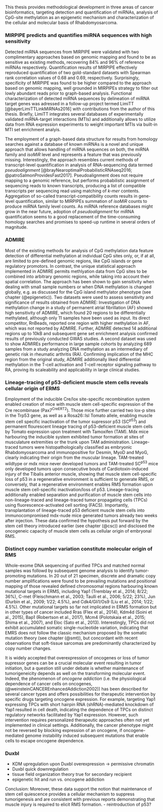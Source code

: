 This thesis provides methodological development in three areas of cancer bioinformatics, targeting detection and quantification of miRNAs, analysis of CpG-site methylation as an epigenetic mechanism and characterization of the cellular and molecular basis of Rhabdomyosarcoma. 

### MIRPIPE predicts and quantifies miRNA sequences with high sensitivity

Detected miRNA sequences from MIRPIPE were validated with two complimentary approaches based on genomic mapping and found to be as sensitive as existing methods, recovering 84% and 96% of reference miRNAs respectively. Quantification results of MIRPIPE effectively reproduced quantification of two gold-standard datasets with Spearman rank correlation values of 0.68 and 0.69, respectively. Surprisingly, specificity of MIRPIPE was found to be higher compared to the approach based on genomic mapping, well grounded in MIRPIPEs strategy to filter out lowly abundant reads prior to graph-based analysis. Functional characterization of detected miRNA sequences by delineation of miRNA target genes was adressed in a follow-up project termed LimiTT [@bayerLimiTTLinkMiRNAs2016] with contributions from the author of this thesis. Briefly, LimiTT integrates several databases of experimentally validated miRNA-target interactions (MTIs) and additionally allows to utilize data from RNA expression experiments to weight important MTIs via built-in MTI set enrichment analyis.

The employment of a graph-based data structure for results from homology searches against a database of known miRNAs is a novel and unique approach that allows handling of miRNA sequences on both, the miRNA family and *isoMiR* level and represents a feature that was previously missing. Interestingly, the approach resembles current methods of transcript-level quantification in analysis of RNA-sequencing data termed *pseudoalignment* [@brayNearoptimalProbabilisticRNAseq2016; @patroSalmonProvidesFast2017]. Pseudoalignment does not require mapping to a genomic reference, but performs probabilistic assignment of sequencing reads to known transcripts, producing a list of compatible transcripts per sequencing read using matching of *k-mer* contents. Aggregation of so-called transcript-compatibility counts results in gene-level quantification, similar to MIRPIPEs summation of *isoMiR* counts to produce miRNA family level counts. As miRNA reference databases might grow in the near future, adoption of *pseudoalignment* for miRNA quantification seems to a good replacement of the time-consuming homology searches and promises to speed-up runtime in several orders of magnitude.

### ADMIRE 

Most of the existing methods for analysis of CpG methylation data feature detection of differential methylation at individual CpG sites only, or, if at all, are limited to pre-defined genomic regions, like CpG islands or gene regulatory promotors. In contrast, the unique statistical approach implemented in ADMIRE permits methlyation data from CpG sites to be combined into arbitrary genomic regions, while taking into account their spatial correlation. The approach has been shown to gain sensitivity when dealing with small sample numbers or when DNA methylation is changed globally, e.g. as discussed for the CpG island methylator phenotype (see chapter \ref(@epigenetic)). Two datasets were used to assess sensitivity and significance of results obtained from ADMIRE: Investigation of DNA methylation change in a study of permanent atrial fibrillation (AF) showed high sensitivity of ADMIRE, which found 20 regions to be differentially methylated, although only 11 samples have been used as input. Its direct competitor, RnBeads, reported one region with higher methylation in AF, which was not reported by ADMIRE. Further, ADMIRE detected 14 additional regions up to 10kB and subsequent gene set enrichment analysis confirmed results of previously conducted GWAS studies. A second dataset was used to show ADMIREs performance in large sample cohorts by analyzing 689 samples from a study analyzing DNA methylation as an intermediary of genetic risk in rheumatic arthritis (RA). Confirming implication of the MHC region from the original study, ADMIRE additionally liked differential methylation in the T-cell activation and T-cell receptor signaling pathway to RA, proving its scaleability and applicability in large clinical studies.

### Lineage-tracing of p53-deficient muscle stem cells reveals cellular origin of ERMS

Employment of the inducible Cre/lox site-specific recombination system enabled creation of mice with muscle stem cell-specific expression of the Cre recombinase (Pax7^CreERT2^). Those mice further carried two lox-p sites in the Trp53 gene, as well as a Rosa26::lsl Tomato allele, enabling muscle stem cell specific inactivation of the tumor supressor p53 (SC^p53^) and permanent flourescent lineage tracing of p53-deficient muscle stem cells by Tomato expression upon treatment with Tamoxifen (TAM). Mdx mice harbouring the inducible system exhibited tumor formation at sites of musculature extremities or the trunk upon TAM administration. Lineage-traced tumors were histopathologically classified as embryonic Rhabdomyosarcoma and immunopositive for Desmin, MyoD and MyoG, clearly indicating their origin from the muscular lineage. TAM-treated wildtype or mdx mice never developed tumors and TAM-treated SC^p53^ mice only developed tumors upon consecutive bouts of Cardiotoxin-induced injury of the Tibalis anterior muscle, showing that muscle stem cell-specific loss of p53 in a regenerative environment is sufficient to generate RMS, or conversely, that a regenerative environment enables RMS formation upon muscle stem cell-specific inactivation/loss of p53. Lineage-tracing additionally enabled separation and purification of muscle stem cells into non-lineage-traced and lineage-traced tumor propagating cells (TPCs) using fluorescence-activated cell sorting (FACS). Importantly, transplantation of lineage-traced p53 deficient muscle stem cells into immunocompromised mdx-nude mice generated tumors already two weeks after injection. These data confirmed the hypothesis put forward by the stem cell theory introduced earlier (see chapter \ref(@csc)) and disclosed the oncogeneic capacity of muscle stem cells as cellular origin of embryonal RMS. 

### Distinct copy number variation constitute molecular origin of RMS

Whole-exome DNA sequencing of purified TPCs and matched normal samples was followd by subsequent genome analysis to identify tumor-promoting mutations. In 20 out of 21 specimen, discrete and dramatic copy number amplifications were found to be prevailing mutations and positional mapping of those revealed defined chromosomal regions harbouring known mutational targets in ERMS, including Yap1 (Tremblay et al., 2014; 8/22; 36%), C-met (Fleischmann et al., 2003; Taulli et al., 2006; 5/22; 23%), Jun (Durbin et al., 2009; 1/22; 4.5%), and Cdk4/Gli1/Os9 (Liu et al., 2014; 1/22; 4.5%). Other mutational targets so far not implicated in ERMS formation but in other types of cancer included Rras (Flex et al., 2014), Kdm4d (Soini et al., 2015), Bap1 (Robertson et al., 2017), Mcm4 (Polotskaia et al., 2015; Shima et al., 2007), and Eloc (Sato et al., 2013). Interestingly, TPCs did not exhibit accumulated somatic single-nucleotide variation, indicating that EMRS does not follow the classic mechanism proposed by the somatic mutation theory (see chapter \ref(@smt)), but concordant with recent observations that soft-tissue sarcomas are predominantly characterized by copy number changes. 

It is widely accepted that overexpression of oncogenes or loss of tumor supressor genes can be a crucial molecular event resulting in tumor initiation, but a question still under debate is whether maintenance of tumorigeneicity depends as well on the transforming molecular event. Indeed, the phenomenon of *oncogene addiction* (i.e. the physiological dependence of cancer cells on oncogenes, (@weinsteinCANCEREnhancedAddiction2002)) has been described for several cancer types and offers possibilities for therapeutic intervention by specific drugs targeting oncogene expression. For example, targeting Yap1 expressing TPCs with short hairpin RNA (shRNA)-mediated knockdown of Yap1 resulted in cell death, indicating the dependence of TPCs on distinct regulatory networks facilitated by Yap1 expression. However, such intervention requires personalized therapeutic approaches often not yet implemented in clinical settings. Additionally, the cancer phenotype might not be reversed by blocking expression of an oncogene, if oncogene-mediated genome instability induced subsequent mutations that enable cells to escape oncogene dependence.

### Duxbl

- KDM upregulation upon Duxbl overexpression -> permissive chromatin
- Duxbl quick downregulation
- tissue field organization theory true for secondary recipient
- epigenetic hit and run vs. oncogene addiction

Conclusion:
Moreover, these data support the notion that maintenance of stem cell quiescence provides a cellular mechanism to suppress tumorigenesis and are consistent with previous reports demonstrating that muscle injury is required to elicit RMS formation. 
- reintroduction of p53? 
